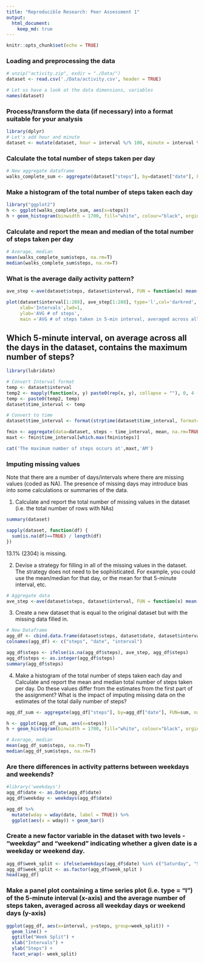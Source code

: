 ```yaml
---
title: "Reproducible Research: Peer Assessment 1"
output: 
  html_document:
    keep_md: true
---
```


```r
knitr::opts_chunk$set(echo = TRUE)
```

### Loading and preprocessing the data
```r
# unzip("activity.zip", exdir = "./Data/")
dataset <- read.csv('./Data/activity.csv', header = TRUE)

# Let us have a look at the data dimensions, variables 
names(dataset)
```

### Process/transform the data (if necessary) into a format suitable for your analysis
```r
library(dplyr)
# Let's add hour and minute
dataset <- mutate(dataset, hour = interval %/% 100, minute = interval %% 100)
```

### Calculate the total number of steps taken per day
```r
# New aggregate dataframe 
walks_complete_sum <- aggregate(dataset["steps"], by=dataset["date"], FUN=sum)
```

### Make a histogram of the total number of steps taken each day
```r
library("ggplot2")
h <- ggplot(walks_complete_sum, aes(x=steps))
h + geom_histogram(binwidth = 1700, fill="white", colour="black", orgin=35)
```
### Calculate and report the mean and median of the total number of steps taken per day
```r
# Average, median
mean(walks_complete_sum$steps, na.rm=T)
median(walks_complete_sum$steps, na.rm=T)
```
### What is the average daily activity pattern?
```r
ave_step <-ave(dataset$steps, dataset$interval, FUN = function(x) mean(x, na.rm=TRUE))

plot(dataset$interval[1:288], ave_step[1:288], type='l',col='darkred',
     xlab='Intervals',lwd=1,
     ylab='AVG # of steps',
     main ='AVG # of steps taken in 5-min interval, averaged across all days')
```
## Which 5-minute interval, on average across all the days in the dataset, contains the maximum number of steps?
```r
library(lubridate)

# Convert Interval format
temp <- dataset$interval
temp2 <- mapply(function(x, y) paste0(rep(x, y), collapse = ""), 0, 4 - nchar(temp))
temp <- paste0(temp2, temp)
dataset$time_interval <- temp

# Convert to time
dataset$time_interval <- format(strptime(dataset$time_interval, format="%H%M"), format = "%H:%M:%S")

fmin <- aggregate(data=dataset, steps ~ time_interval, mean, na.rm=TRUE)
maxt <- fmin$time_interval[which.max(fmin$steps)]

cat('The maximum number of steps occurs at',maxt,'AM')
```

### Imputing missing values
Note that there are a number of days/intervals where there are missing values (coded as \color{red}{\verb|NA|}NA). The presence of missing days may introduce bias into some calculations or summaries of the data.

1. Calculate and report the total number of missing values in the dataset (i.e. the total number of rows with \color{red}{\verb|NA|}NAs)
```r
summary(dataset)

sapply(dataset, function(df) {
  sum(is.na(df)==TRUE) / length(df)
})
```
13.1% (2304) is missing.


2. Devise a strategy for filling in all of the missing values in the dataset. The strategy does not need to be sophisticated. For example, you could use the mean/median for that day, or the mean for that 5-minute interval, etc.
```r
# Aggregate data
ave_step <-ave(dataset$steps, dataset$interval, FUN = function(x) mean(x, na.rm=TRUE))
```

3. Create a new dataset that is equal to the original dataset but with the missing data filled in.
```r
# New Dataframe 
agg_df <- cbind.data.frame(dataset$steps, dataset$date, dataset$interval)
colnames(agg_df) <- c("steps", "date", "interval") 

agg_df$steps <- ifelse(is.na(agg_df$steps), ave_step, agg_df$steps)
agg_df$steps <- as.integer(agg_df$steps)
summary(agg_df$steps)
```

4. Make a histogram of the total number of steps taken each day and Calculate and report the mean and median total number of steps taken per day. Do these values differ from the estimates from the first part of the assignment? What is the impact of imputing missing data on the estimates of the total daily number of steps?
```r
agg_df_sum <- aggregate(agg_df["steps"], by=agg_df["date"], FUN=sum, na.rm=T)

h <- ggplot(agg_df_sum, aes(x=steps))
h + geom_histogram(binwidth = 1700, fill="white", colour="black", orgin=35)
```
```r
# Average, median
mean(agg_df_sum$steps, na.rm=T)
median(agg_df_sum$steps, na.rm=T)
```
### Are there differences in activity patterns between weekdays and weekends?
```r
#library('weekdays')
agg_df$date <- as.Date(agg_df$date)
agg_df$weekday <- weekdays(agg_df$date)

agg_df %>%
  mutate(wday = wday(date, label = TRUE)) %>%
  ggplot(aes(x = wday)) + geom_bar()
```

### Create a new factor variable in the dataset with two levels - “weekday” and “weekend” indicating whether a given date is a weekday or weekend day.
```r
agg_df$week_split <- ifelse(weekdays(agg_df$date) %in% c("Saturday", "Sunday"), "Weekend", "Weekday")
agg_df$week_split <- as.factor(agg_df$week_split )
head(agg_df)
```

### Make a panel plot containing a time series plot (i.e. type = “l”) of the 5-minute interval (x-axis) and the average number of steps taken, averaged across all weekday days or weekend days (y-axis)
```r
ggplot(agg_df, aes(x=interval, y=steps, group=week_split)) +
  geom_line() +
  ggtitle("Week Split") +
  xlab("Intervals") + 
  ylab("Steps") +
  facet_wrap(~ week_split)
```


